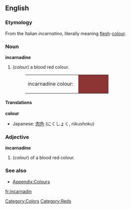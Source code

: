 ==English==
===Etymology===
From the Italian ''incarnatino'', literally meaning [[flesh]]-[[colour]].

===Noun===
'''incarnadine'''
#(''colour'') a blood red colour.
#:<table><tr><td>incarnadine colour: &nbsp;</td><td bgcolor="#8C3534" width="80">&nbsp; </td></tr></table>

====Translations====
'''colour'''
{{top}}
*Japanese: [[肉色]] (にくしょく, nikushoku)
{{mid}}
{{bottom}}

===Adjective===
'''incarnadine'''
#(''colour'') of a blood red colour.

===See also===
*[[Wiktionary_Appendix:Colours|Appendix:Colours]]

[[Category:Colors]]
[[Category:Reds]]

[[fr:incarnadin]]